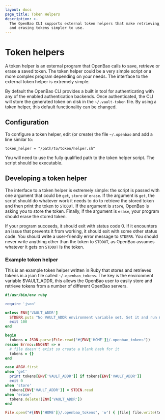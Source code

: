 ```yaml
---
layout: docs
page_title: Token Helpers
description: >-
  The OpenBao CLI supports external token helpers that make retrieving, setting
  and erasing tokens simpler to use.
---
```


# Token helpers

A token helper is an external program that OpenBao calls to save, retrieve or erase
a saved token. The token helper could be a very simple script or a more complex
program depending on your needs. The interface to the external token helper is
extremely simple.

By default the OpenBao CLI provides a built in tool for authenticating with any
of the enabled authentication backends. Once authenticated, the CLI will store
the generated token on disk in the `~/.vault-token` file. By using a token helper,
this default functionality can be changed.

## Configuration

To configure a token helper, edit (or create) the file `~/.openbao` and add a line similar to:

```
token_helper = "/path/to/token/helper.sh"
```

You will need to use the fully qualified path to the token helper script. The script should be executable.

## Developing a token helper

The interface to a token helper is extremely simple: the script is passed with one argument that could be `get`, `store` or `erase`. If the argument is `get`, the script should do whatever work it needs to do to retrieve the stored token and then print the token to `STDOUT`. If the argument is `store`, OpenBao is asking you to store the token. Finally, if the argument is `erase`, your program should erase the stored token.

If your program succeeds, it should exit with status code 0. If it encounters an issue that prevents it from working, it should exit with some other status code. You should write a user-friendly error message to `STDERR`. You should never write anything other than the token to `STDOUT`, as OpenBao assumes whatever it gets on `STDOUT` is the token.

### Example token helper

This is an example token helper written in Ruby that stores and retrieves tokens in a json file called `~/.openbao_tokens`. The key is the environment variable \$VAULT_ADDR, this allows the OpenBao user to easily store and retrieve tokens from a number of different OpenBao servers.

```ruby
#!/usr/bin/env ruby

require 'json'

unless ENV['VAULT_ADDR']
  STDERR.puts "No VAULT_ADDR environment variable set. Set it and run me again!"
  exit 100
end

begin
  tokens = JSON.parse(File.read("#{ENV['HOME']}/.openbao_tokens"))
rescue Errno::ENOENT => e
  # file doesn't exist so create a blank hash for it
  tokens = {}
end

case ARGV.first
when 'get'
  print tokens[ENV['VAULT_ADDR']] if tokens[ENV['VAULT_ADDR']]
  exit 0
when 'store'
  tokens[ENV['VAULT_ADDR']] = STDIN.read
when 'erase'
  tokens.delete!(ENV['VAULT_ADDR'])
end

File.open("#{ENV['HOME']}/.openbao_tokens", 'w') { |file| file.write(tokens.to_json) }
```
